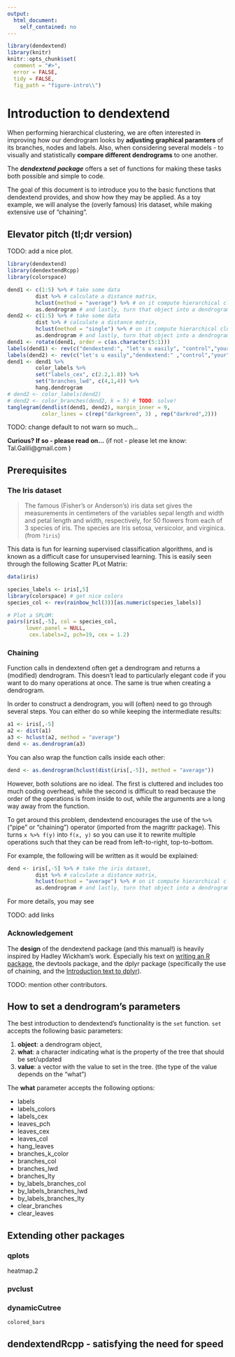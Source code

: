 ```yaml
---
output:
  html_document:
    self_contained: no
---
```

<!--
%\VignetteEngine{knitr}
%\VignetteIndexEntry{Introduction to dendextend}
-->

```r
library(dendextend)
library(knitr)
knitr::opts_chunk$set(
  comment = "#>",
  error = FALSE,
  tidy = FALSE,
  fig_path = "figure-intro\\")
```

Introduction to dendextend
===========================


When performing hierarchical clustering, we are often interested in improving how our dendrogram looks by **adjusting graphical paramters** of its branches, nodes and labels. Also, when considering several models - to visually and statistically **compare different dendrograms** to one another.

The **_dendextend package_** offers a set of functions for making these tasks both possible and simple to code.

The goal of this document is to introduce you to the basic functions that dendextend provides, and show how they may be applied. As a toy example, we will analyse the (overly famous) Iris dataset, while making extensive use of "chaining". 


Elevator pitch (tl;dr version)
------------------------------

TODO: add a nice plot.

```r
library(dendextend)
library(dendextendRcpp)
library(colorspace)

dend1 <- c(1:5) %>% # take some data
         dist %>% # calculate a distance matrix, 
         hclust(method = "average") %>% # on it compute hierarchical clustering using the "average" method, 
         as.dendrogram # and lastly, turn that object into a dendrogram.
dend2 <- c(1:5) %>% # take some data
         dist %>% # calculate a distance matrix, 
         hclust(method = "single") %>% # on it compute hierarchical clustering using the "average" method, 
         as.dendrogram # and lastly, turn that object into a dendrogram.
dend1 <- rotate(dend1, order = c(as.character(5:1)))
labels(dend1) <- rev(c("dendextend:", "let's u easily", "control","your", "dendrograms"))
labels(dend2) <- rev(c("let's u easily","dendextend:" ,"control","your", "dendrograms"))
dend1 <- dend1 %>% 
         color_labels %>% 
         set("labels_cex", c(2.2,1.8)) %>% 
         set("branches_lwd", c(4,1,4)) %>% 
         hang.dendrogram
# dend2 <- color_labels(dend2)
# dend2 <- color_branches(dend2, k = 5) # TODO: solve!
tanglegram(dendlist(dend1, dend2), margin_inner = 9, 
           color_lines = c(rep("darkgreen", 3) , rep("darkred",2)))
```


TODO: change default to not warn so much...


**Curious? If so - please read on...** (if not - please let me know: Tal.Galili@gmail.com )



Prerequisites
--------------

### The Iris dataset

> The famous (Fisher's or Anderson's) iris data set gives the measurements in centimeters of the variables sepal length and width and petal length and width, respectively, for 50 flowers from each of 3 species of iris. The species are Iris setosa, versicolor, and virginica. (from `?iris`)

This data is fun for learning supervised classification algorithms, and is known as a difficult case for unsupervised learning. This is easily seen through the following Scatter PLot Matrix:

```r
data(iris)

species_labels <- iris[,5]
library(colorspace) # get nice colors
species_col <- rev(rainbow_hcl(3))[as.numeric(species_labels)]

# Plot a SPLOM:
pairs(iris[,-5], col = species_col,
      lower.panel = NULL,
       cex.labels=2, pch=19, cex = 1.2)
```




### Chaining

Function calls in dendextend often get a dendrogram and returns a (modified) dendrogram. This doesn't lead to particularly elegant code if you want to do many operations at once. The same is true when creating a dendrogram.

In order to construct a dendrogram, you will (often) need to go through several steps. You can either do so while keeping the intermediate results:

```r
a1 <- iris[,-5]
a2 <- dist(a1)
a3 <- hclust(a2, method = "average")
dend <- as.dendrogram(a3)
```

You can also wrap the function calls inside each other:

```r
dend <- as.dendrogram(hclust(dist(iris[,-5]), method = "average"))
```

However, both solutions are no ideal. The first is cluttered and includes too much coding overhead, while the second is difficult to read because the order of the operations is from inside to out, while the arguments are a long way away from the function.

To get around this problem, dendextend encourages the use of the `%>%` ("pipe" or "chaining") operator (imported from the magrittr package). This turns `x %>% f(y)` into `f(x, y)` so you can use it to rewrite multiple operations such that they can be read from left-to-right, top-to-bottom. 

For example, the following will be written as it would be explained: 

```r
dend <- iris[,-5] %>% # take the iris dataset, 
         dist %>% # calculate a distance matrix, 
         hclust(method = "average") %>% # on it compute hierarchical clustering using the "average" method, 
         as.dendrogram # and lastly, turn that object into a dendrogram.
```

For more details, you may see

TODO: add links



### Acknowledgement

The **design** of the dendextend package (and this manual!) is heavily inspired by Hadley Wickham's work. Especially his text on [writing an R package](http://adv-r.had.co.nz/Package-basics.html), the devtools package, and the dplyr package (specifically the use of chaining, and the [Introduction text to dplyr](http://cran.r-project.org/web/packages/dplyr/vignettes/introduction.html)).

TODO: mention other contributors.


How to set a dendrogram's parameters
------------------------------------

The best introduction to dendextend's functionality is the `set` function. `set` accepts the following basic parameters:

1. **object**: a dendrogram object, 
2. **what**: a character indicating what is the property of the tree that should be set/updated
3. **value**: a vector with the value to set in the tree. (the type of the value depends on the "what")

The **what** parameter accepts the following options:

* labels
* labels_colors
* labels_cex
* leaves_pch
* leaves_cex
* leaves_col
* hang_leaves
* branches_k_color
* branches_col
* branches_lwd
* branches_lty
* by_labels_branches_col
* by_labels_branches_lwd
* by_labels_branches_lty
* clear_branches
* clear_leaves


Extending other packages
-----------------------

### qplots

heatmap.2

### pvclust

### dynamicCutree

`colored_bars`


dendextendRcpp - satisfying the need for speed
----------------------------------------------

